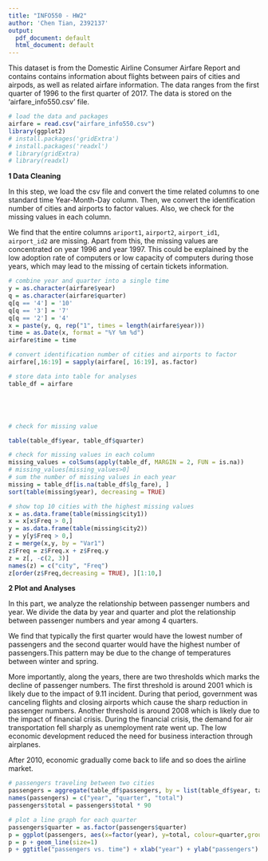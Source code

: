 ```yaml
---
title: "INFO550 - HW2"
author: 'Chen Tian, 2392137'
output:
  pdf_document: default
  html_document: default
---
```



This dataset is from the Domestic Airline Consumer Airfare Report and contains contains information about flights between pairs of cities and airpods, as well as related airfare information. The data ranges from the first quarter of 1996 to the first quarter of 2017. The data is stored on the 'airfare_info550.csv' file.


```r
# load the data and packages
airfare = read.csv("airfare_info550.csv")
library(ggplot2)
# install.packages('gridExtra')
# install.packages('readxl')
# library(gridExtra)
# library(readxl)
```

**1 Data Cleaning**

In this step, we load the csv file and convert the time related columns to one standard time Year-Month-Day column. Then, we convert the identification number of cities and airports to factor values. Also, we check for the missing values in each column.

We find that the entire columns `ariport1`, `airport2`, `airport_id1`, `airport_id2` are missing. Apart from this, the missing values are concentrated on year 1996 and year 1997. This could be explained by the low adoption rate of computers or low capacity of computers during those years, which may lead to the missing of certain tickets information.


```r


# combine year and quarter into a single time
y = as.character(airfare$year)
q = as.character(airfare$quarter)
q[q == '4'] = '10'
q[q == '3'] = '7'
q[q == '2'] = '4'
x = paste(y, q, rep("1", times = length(airfare$year)))
time = as.Date(x, format = "%Y %m %d")
airfare$time = time

# convert identification number of cities and airports to factor
airfare[,16:19] = sapply(airfare[, 16:19], as.factor)

# store data into table for analyses
table_df = airfare





# check for missing value

table(table_df$year, table_df$quarter)

# check for missing values in each column
missing_values = colSums(apply(table_df, MARGIN = 2, FUN = is.na))
# missing_values[missing_values>0]
# sum the number of missing values in each year
missing = table_df[is.na(table_df$lg_fare), ]
sort(table(missing$year), decreasing = TRUE)

# show top 10 cities with the highest missing values
x = as.data.frame(table(missing$city1))
x = x[x$Freq > 0,]
y = as.data.frame(table(missing$city2))
y = y[y$Freq > 0,]
z = merge(x,y, by = "Var1")
z$Freq = z$Freq.x + z$Freq.y
z = z[, -c(2, 3)]
names(z) = c("city", "Freq")
z[order(z$Freq,decreasing = TRUE), ][1:10,]


```


**2 Plot and Analyses**

In this part, we analyze the relationship between passenger numbers and year. We divide the data by year and quarter and plot the relationship between passenger numbers and year among 4 quarters.

We find that typically the first quarter would have the lowest number of passengers and the second quarter would have the highest number of passengers.This pattern may be due to the change of temperatures between winter and spring.

More importantly, along the years, there are two thresholds which marks the decline of passenger numbers. The first threshold is around 2001 which is likely due to the impact of 9.11 incident. During that period, government was canceling flights and closing airports which cause the sharp reduction in passenger numbers. Another threshold is around 2008 which is likely due to the impact of financial crisis. During the financial crisis, the demand for air transportation fell sharply as unemployment rate went up. The low economic development reduced the need for business interaction through airplanes.

After 2010, economic gradually come back to life and so does the airline market.

```r
# passengers traveling between two cities 
passengers = aggregate(table_df$passengers, by = list(table_df$year, table_df$quarter), sum)
names(passengers) = c("year", "quarter", "total")
passengers$total = passengers$total * 90

# plot a line graph for each quarter
passengers$quarter = as.factor(passengers$quarter)
p = ggplot(passengers, aes(x=factor(year), y=total, colour=quarter,group=quarter))
p = p + geom_line(size=1)
p + ggtitle("passengers vs. time") + xlab("year") + ylab("passengers")
```
 
